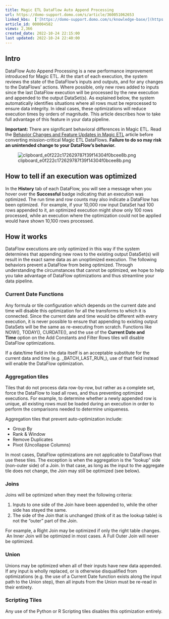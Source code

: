 ```yaml
---
title: Magic ETL DataFlow Auto Append Processing
url: https://domo-support.domo.com/s/article/360051062653
linked_kbs:  ['[https://domo-support.domo.com/s/knowledge-base/](https://domo-support.domo.com/s/knowledge-base/)', '[https://domo-support.domo.com/s/](https://domo-support.domo.com/s/)', '[https://domo-support.domo.com/s/topic/0TO5w000000ZamzGAC](https://domo-support.domo.com/s/topic/0TO5w000000ZamzGAC)', '[https://domo-support.domo.com/s/topic/0TO5w000000ZanvGAC](https://domo-support.domo.com/s/topic/0TO5w000000ZanvGAC)', '[https://domo-support.domo.com/s/article/360051062653](https://domo-support.domo.com/s/article/360051062653)', '[https://domo-support.domo.com/s/topic/0TO5w000000ZanvGAC/magic-etl](https://domo-support.domo.com/s/topic/0TO5w000000ZanvGAC/magic-etl)', '[https://domo-support.domo.com/s/article/360043429933](https://domo-support.domo.com/s/article/360043429933)', '[https://domo-support.domo.com/s/article/360043429953](https://domo-support.domo.com/s/article/360043429953)', '[https://domo-support.domo.com/s/article/360042925494](https://domo-support.domo.com/s/article/360042925494)', '[https://domo-support.domo.com/s/article/360043429913](https://domo-support.domo.com/s/article/360043429913)', '[https://domo-support.domo.com/s/article/4408174643607](https://domo-support.domo.com/s/article/4408174643607)', '[https://domo-support.domo.com/s/login/](https://domo-support.domo.com/s/login/)']
article_id: 000004582
views: 2,366
created_date: 2022-10-24 22:15:00
last updated: 2022-10-24 22:40:00
---
```




Intro
-----


DataFlow Auto Append Processing is a new performance improvement introduced for Magic ETL. At the start of each execution, the system reviews the state of the DataFlow’s inputs and outputs, and for any changes to the DataFlows’ actions. Where possible, only new rows added to inputs since the last DataFlow execution will be processed by the new execution and appended to the output DataSet(s). As explained below, the system automatically identifies situations where all rows must be reprocessed to ensure data integrity. In ideal cases, these optimizations will reduce execution times by orders of magnitude. This article describes how to take full advantage of this feature in your data pipeline.




 

**Important:** There are significant behavioral differences in Magic ETL. Read the [Behavior Changes and Feature Updates in Magic ETL](file:///hc/en-us/articles/360047787514) article before converting mission-critical Magic ETL DataFlows. **Failure to do so may risk an unintended change to your DataFlow’s behavior.**



![clipboard_e0f222c172629787f39f14304f0bcee8b.png](clipboard_e0f222c172629787f39f14304f0bcee8b.png)


How to tell if an execution was optimized
-----------------------------------------


In the **History** tab of each DataFlow, you will see a message when you hover over the **Successful** badge indicating that an execution was optimized. The run time and row counts may also indicate a DataFlow has been optimized.  For example, if your 10,000 row input DataSet had 100 rows appended to it, an optimized execution might show only 100 rows processed, while an execution where the optimization could not be applied would have shown 10,100 rows processed.


How it works
------------


DataFlow executions are only optimized in this way if the system determines that appending new rows to the existing output DataSet(s) will result in the exact same data as an unoptimized execution. The following behaviors prevent a DataFlow from being optimized. Through understanding the circumstances that cannot be optimized, we hope to help you take advantage of DataFlow optimizations and thus streamline your data pipeline.


### Current Date Functions


Any formula or tile configuration which depends on the current date and time will disable this optimization for all the transforms to which it is connected. Since the current date and time would be different with every execution, it is never possible to ensure that appending to existing output DataSets will be the same as re-executing from scratch. Functions like NOW(), TODAY(), CURDATE(), and the use of the **Current Date and Time** option on the Add Constants and Filter Rows tiles will disable DataFlow optimizations.


If a date/time field in the data itself is an acceptable substitute for the current data and time (e.g. \_BATCH\_LAST\_RUN\_), use of that field instead will enable the DataFlow optimization.


### Aggregation tiles


Tiles that do not process data row-by-row, but rather as a complete set, force the DataFlow to load all rows, and thus preventing optimized executions. For example, to determine whether a newly appended row is unique, all existing rows must be loaded during an execution in order to perform the comparisons needed to determine uniqueness.


Aggregation tiles that prevent auto-optimization include:


* Group By
* Rank & Window
* Remove Duplicates
* Pivot (Uncollapse Columns)


In most cases, DataFlow optimizations are not applicable to DataFlows that use these tiles. The exception is when the aggregation is the “lookup” side (non-outer side) of a Join. In that case, as long as the input to the aggregate tile does not change, the Join may still be optimized (see below).


### Joins


Joins will be optimized when they meet the following criteria:


1. Inputs to one side of the Join have been appended to, while the other side has stayed the same.
2. The side of the Join that is unchanged (think of it as the lookup table) is not the “outer” part of the Join.


For example, a Right Join may be optimized if only the right table changes.  An Inner Join will be optimized in most cases. A Full Outer Join will never be optimized.


### Union


Unions may be optimized when all of their inputs have new data appended. If any input is wholly replaced, or is otherwise disqualified from optimizations (e.g. the use of a Current Date function exists along the input path to the Union step), then all inputs from the Union must be re-read in their entirety.


### Scripting Tiles


Any use of the Python or R Scripting tiles disables this optimization entirely.


